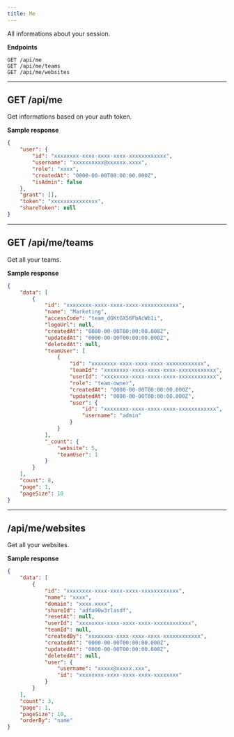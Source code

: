 ```yaml
---
title: Me
---
```


All informations about your session.

**Endpoints**

```text
GET /api/me
GET /api/me/teams
GET /api/me/websites
```

---

## GET /api/me

Get informations based on your auth token.

**Sample response**

```json
{
    "user": {
        "id": "xxxxxxxx-xxxx-xxxx-xxxx-xxxxxxxxxxxx",
        "username": "xxxxxxxxxx@xxxxxx.xxxx",
        "role": "xxxx",
        "createdAt": "0000-00-00T00:00:00.000Z",
        "isAdmin": false
    },
    "grant": [],
    "token": "xxxxxxxxxxxxxxx",
    "shareToken": null
}
```

---

## GET /api/me/teams

Get all your teams.

**Sample response**

```json
{
    "data": [
        {
            "id": "xxxxxxxx-xxxx-xxxx-xxxx-xxxxxxxxxxxx",
            "name": "Marketing",
            "accessCode": "team_dGKtGX56FbAcWb1i",
            "logoUrl": null,
            "createdAt": "0000-00-00T00:00:00.000Z",
            "updatedAt": "0000-00-00T00:00:00.000Z",
            "deletedAt": null,
            "teamUser": [
                {
                    "id": "xxxxxxxx-xxxx-xxxx-xxxx-xxxxxxxxxxxx",
                    "teamId": "xxxxxxxx-xxxx-xxxx-xxxx-xxxxxxxxxxxx",
                    "userId": "xxxxxxxx-xxxx-xxxx-xxxx-xxxxxxxxxxxx",
                    "role": "team-owner",
                    "createdAt": "0000-00-00T00:00:00.000Z",
                    "updatedAt": "0000-00-00T00:00:00.000Z",
                    "user": {
                        "id": "xxxxxxxx-xxxx-xxxx-xxxx-xxxxxxxxxxxx",
                        "username": "admin"
                    }
                }
            ],
            "_count": {
                "website": 5,
                "teamUser": 1
            }
        }
    ],
    "count": 8,
    "page": 1,
    "pageSize": 10
}
```

---

## /api/me/websites

Get all your websites.

**Sample response**

```json
{
    "data": [
        {
            "id": "xxxxxxxx-xxxx-xxxx-xxxx-xxxxxxxxxxxx",
            "name": "xxxx",
            "domain": "xxxx.xxxx",
            "shareId": "adfa90w3rlasdf",
            "resetAt": null,
            "userId": "xxxxxxxx-xxxx-xxxx-xxxx-xxxxxxxxxxxx",
            "teamId": null,
            "createdBy": "xxxxxxxx-xxxx-xxxx-xxxx-xxxxxxxxxxxx",
            "createdAt": "0000-00-00T00:00:00.000Z",
            "updatedAt": "0000-00-00T00:00:00.000Z",
            "deletedAt": null,
            "user": {
                "username": "xxxxx@xxxxx.xxx",
                "id": "xxxxxxxx-xxxx-xxxx-xxxx-xxxxxxxx"
            }
        }
    ],
    "count": 3,
    "page": 1,
    "pageSize": 10,
    "orderBy": "name"
}
```